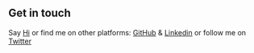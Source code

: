 ## Get in touch

Say [Hi](&#109;&#097;&#105;&#108;&#116;&#111;:&#097;&#046;&#100;&#097;&#115;&#099;&#104;&#101;&#118;&#105;&#099;&#105;&#064;&#103;&#109;&#097;&#105;&#108;&#046;&#099;&#111;&#109;) or find me on other platforms: [GitHub](https://github.com/adaschevici) & [Linkedin](https://uk.linkedin.com/in/artur-daschevici-b5404815)
or follow me on [Twitter](https://twitter.com/arty_das)
